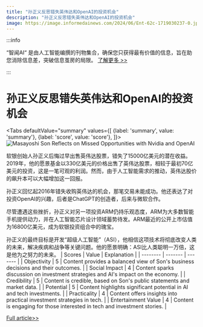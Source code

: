 ```yaml
---
title: "孙正义反思错失英伟达和OpenAI的投资机会"
description: "孙正义反思错失英伟达和OpenAI的投资机会"
image: https://image.informedainews.com/2024/06/Ent-62c-1719030237-0.jpg
---
```



:::info

“智闻AI“ 是由人工智能编撰的刊物集合，确保您只获得最有价值的信息，旨在助您消除信息差，突破信息茧房的局限。  [了解更多 >>](/)

:::

# 孙正义反思错失英伟达和OpenAI的投资机会


<Tabs
	defaultValue="summary"
	values={[
	{label: 'summary', value: 'summary'},
	{label: 'score', value: 'score'},
]}>
<TabItem value="summary">
<img
  src="https://image.informedainews.com/2024/06/Ent-62c-1719030237-0.jpg"
  alt="Masayoshi Son Reflects on Missed Opportunities with Nvidia and OpenAI"
/>



软银创始人孙正义后悔过早出售英伟达股票，错失了15000亿美元的潜在收益。2019年，他的愿景基金以330亿美元的价格出售了英伟达股票，相较于最初70亿美元的投资，这是一笔可观的利润。然而，由于人工智能需求的推动，英伟达股价的飙升本可以大幅增加这一回报。

孙正义回忆起2016年错失收购英伟达的机会，那笔交易未能成功。他还表达了对投资OpenAI的兴趣，后者是ChatGPT的创造者，后来与微软合作。

尽管遭遇这些挫折，孙正义对另一项投资ARM仍持乐观态度，ARM为大多数智能手机提供动力，并在人工智能芯片设计领域蓄势待发。ARM最近的公开上市估值为16800亿美元，成为软银投资组合中的瑰宝。

孙正义的最终目标是开发“超级人工智能”（ASI），他相信这项技术将彻底改变人类的未来，解决疾病和战争等关键问题。他的愿景明确：ASI比人类聪明一万倍，这是他为之努力的未来。
</TabItem>
<TabItem value="score">
	| Scores     | Value   | Explanation |
	| -------- | ------- | ------- |
	| Objectivity  | 5    | Content provides a balanced view of Son's business decisions and their outcomes.    |
	| Social Impact | 4     | Content sparks discussion on investment strategies and AI's impact on the economy.    |
	| Credibility    | 5    | Content is credible, based on Son's public statements and market data.    |
	| Potential    | 5    | Content highlights significant potential in AI and tech investments.    |
	| Practicality    | 4    | Content offers insights into practical investment strategies in tech.    |
	| Entertainment Value    | 4    | Content is engaging for those interested in tech and investment stories.    |
</TabItem>
</Tabs>

[Full article>>](https://www.cnbeta.com.tw/articles/tech/1435631.htm)
